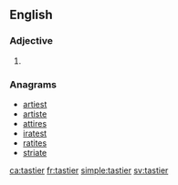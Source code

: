 ==English==

===Adjective===
{{head|en|adjective comparative form}}

# {{en-comparative of|tasty}}

===Anagrams===
* [[artiest#English|artiest]]
* [[artiste#English|artiste]]
* [[attires#English|attires]]
* [[iratest#English|iratest]]
* [[ratites#English|ratites]]
* [[striate#English|striate]]

[[ca:tastier]]
[[fr:tastier]]
[[simple:tastier]]
[[sv:tastier]]
